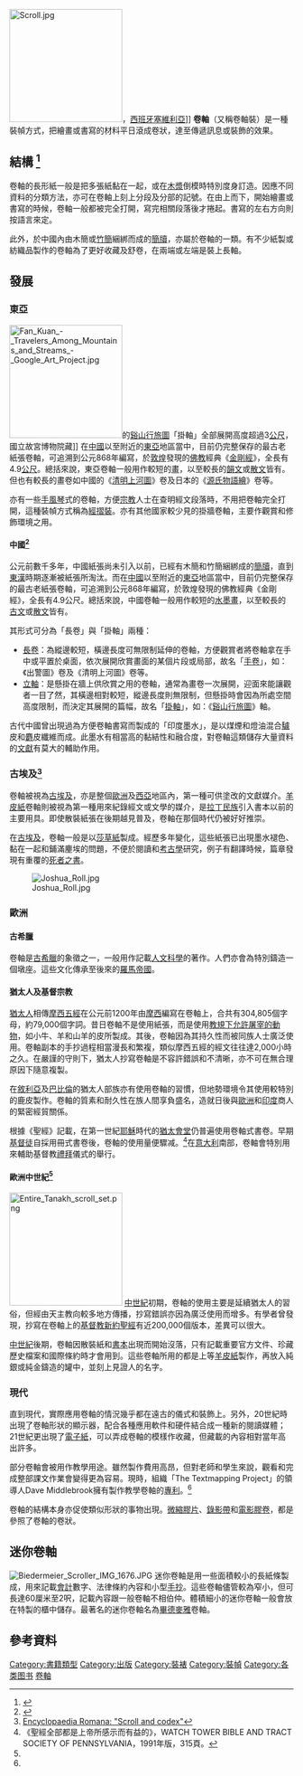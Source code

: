 {{Otheruses|卷軸 (遊戲)|subject=一種裝幀方式|other=同名卡片遊戲}}
[[File:Scroll.jpg|200px]]，[[西班牙|西班牙]][[塞維利亞|塞維利亞]]]]
'''卷軸'''（又稱卷軸裝）是一種裝幀方式，把繪畫或書寫的材料平日滾成卷狀，達至傳遞訊息或裝飾的效果。

== 結構 <ref name="Textmapping">{{Cite web |url=http://www.textmapping.org/scrolls.html |title=Using scrolls in the classroom: The Textmapping Project |access-date=2011-07-13 |archive-date=2021-02-07 |archive-url=https://web.archive.org/web/20210207044839/http://www.textmapping.org/scrolls.html |dead-url=no }}</ref> ==
卷軸的長形紙一般是把多張紙黏在一起，或在[[木漿|木漿]]倒模時特別度身訂造。因應不同資料的分類方法，亦可在卷軸上刻上分段及分部的記號。在由上而下，開始繪畫或書寫的時候，卷軸一般都被完全打開，寫完相關段落後才捲起。書寫的左右方向則按語言來定。

此外，於中國內由木簡或[[竹簡|竹簡]]綑綁而成的[[簡牘|簡牘]]，亦屬於卷軸的一類。有不少紙製或紡織品製作的卷軸為了更好收藏及舒卷，在兩端或左端是裝上長軸。

== 發展 ==
===東亞===
[[File:Fan_Kuan_-_Travelers_Among_Mountains_and_Streams_-_Google_Art_Project.jpg|200px]]的[[谿山行旅圖|谿山行旅圖]]「掛軸」全部展開高度超過3[[公尺|公尺]]，國立故宮博物院藏</small>]]
在[[中國|中國]]以至附近的[[東亞|東亞]]地區當中，目前仍完整保存的最古老紙張卷軸，可追溯到公元868年編寫，於[[敦煌|敦煌]]發現的[[佛教|佛教]]經典《[[金剛經|金剛經]]》，全長有4.9[[公尺|公尺]]。總括來說，東亞卷軸一般用作較短的[[畫|畫]]，以至較長的[[韻文|韻文]]或[[散文|散文]]皆有。但也有較長的畫卷如中國的《[[清明上河圖|清明上河圖]]》卷及日本的《[[源氏物語繪卷|源氏物語繪]]》卷等。

亦有一些[[手風琴|手風琴]]式的卷軸，方便[[宗教|宗教]]人士在查明經文段落時，不用把卷軸完全打開，這種裝幀方式稱為[[經摺裝|經摺裝]]。亦有其他國家較少見的掛牆卷軸，主要作觀賞和修飾環境之用。

==== 中國<ref>{{Cite web |url=http://idp.bl.uk/education/bookbinding/bookbinding.a4d |title=International Dunhuang Project - Chinese scroll and "whirlwind" forms from C10th |access-date=2011-07-13 |archive-date=2016-01-10 |archive-url=https://web.archive.org/web/20160110163433/http://idp.bl.uk/education/bookbinding/bookbinding.a4d |dead-url=no }}</ref> ====
公元前數千多年，中國紙張尚未引入以前，已經有木簡和竹簡綑綁成的[[簡牘|簡牘]]，直到[[東漢|東漢]]時期逐漸被紙張所淘汰。而在[[中國|中國]]以至附近的[[東亞|東亞]]地區當中，目前仍完整保存的最古老紙張卷軸，可追溯到公元868年編寫，於敦煌發現的佛教經典《金剛經》，全長有4.9公尺。總括來說，中國卷軸一般用作較短的[[水墨畫|水墨畫]]，以至較長的[[古文_(文學)|古文]]或[[散文|散文]]皆有。

其形式可分為「長卷」與「掛軸」兩種：
*[[長卷|長卷]]：為縱邊較短，橫邊長度可無限制延伸的卷軸，方便觀賞者將卷軸拿在手中或平置於桌面，依次展開欣賞畫面的某個片段或局部，故名「[[手卷|手卷]]」，如：《出警圖》卷及《清明上河圖》卷等。
*[[立軸|立軸]]：是懸掛在牆上供欣賞之用的卷軸，通常為畫卷一次展開，迎面來能讓觀者一目了然，其橫邊相對較短，縱邊長度則無限制，但懸掛時會因為所處空間高度限制，而決定其展開的篇幅，故名「[[掛軸|掛軸]]」，如：《[[谿山行旅圖|谿山行旅圖]]》軸。
{{wide image|Departure Herald-Ming Dynasty.jpg|3300px|<small>出警圖「長卷」縱92.1[[公分|公分]] × 橫2601.3公分，[[國立故宮博物院|國立故宮博物院]]藏</small>|dir=rtl}}

古代中國曾出現過為方便卷軸書寫而製成的「印度墨水」，是以煤煙和燈油混合[[驢|驢]]皮和[[麝|麝]]皮纖維而成。此墨水有相當高的黏結性和融合度，對卷軸這類儲存大量資料的[[文獻|文獻]]有莫大的輔助作用。

=== 古埃及<ref name="romana">[http://penelope.uchicago.edu/~grout/encyclopaedia_romana/scroll/scrollcodex.html Encyclopaedia Romana: "Scroll and codex" ]</ref> ===
卷軸被視為[[古埃及|古埃及]]，亦是整個[[歐洲|歐洲]]及[[西亞|西亞]]地區內，第一種可供塗改的文獻媒介。[[羊皮紙|羊皮紙]]卷軸則被視為第一種用來紀錄經文或文學的媒介，是[[拉丁民族|拉丁民族]]引入書本以前的主要用具。即使散裝紙張在後期越見普及，卷軸在那個時代仍被好好推崇。

在[[古埃及|古埃及]]，卷軸一般是以[[莎草紙|莎草紙]]製成。經歷多年變化，這些紙張已出現墨水褪色、黏在一起和鋪滿麈埃的問題，不便於閱讀和[[考古學|考古學]]研究，例子有翻譯時候，篇章發現有重覆的[[死者之書|死者之書]]。

[[File:Joshua_Roll.jpg|thumb]]
===歐洲===
==== 古希臘 ====
卷軸是[[古希臘|古希臘]]的象徵之一，一般用作記載[[人文科學|人文科學]]的著作。人們亦會為特別鑄造一個墩座。這些文化傳承至後來的[[羅馬帝國|羅馬帝國]]。

==== 猶太人及基督宗教 ====
[[猶太人|猶太人]]相傳[[摩西五經|摩西五經]]在公元前1200年由[[摩西|摩西]]編寫在卷軸上，合共有304,805個字母，約79,000個字詞。昔日卷軸不是使用紙張，而是使用[[符合教規的食物_(猶太教)|教規下允許屠宰的動物]]，如小牛、羊和山羊的皮所製成。其後，卷軸因為其持久性而被同族人士廣泛使用。卷軸副本的手抄過程相當漫長和繁複，類似摩西五經的經文往往達2,000小時之久。在嚴謹的守則下，猶太人抄寫卷軸是不容許錯誤和不清晰，亦不可在無合理原因下隨意複製。

在[[敘利亞|敘利亞]]及[[巴比倫|巴比倫]]的猶太人部族亦有使用卷軸的習慣，但地勢環境令其使用較特別的鹿皮製作。卷軸的質素和耐久性在族人間享負盛名，造就日後與[[歐洲|歐洲]]和[[印度|印度]]商人的緊密經貿關係。 

根據《聖經》記載，在第一世紀[[耶穌|耶穌]]時代的[[猶太會堂|猶太會堂]]仍普遍使用卷軸式書卷。早期[[基督徒|基督徒]]自採用冊式書卷後，卷軸的使用量便驟减。<ref>《聖經全部都是上帝所感示而有益的》，WATCH TOWER BIBLE AND TRACT SOCIETY OF PENNSYLVANIA，1991年版，315頁。</ref>在[[意大利|意大利]]南部，卷軸會特別用來輔助基督教[[禮拜|禮拜]]儀式的舉行。

==== 歐洲中世紀<ref name="romana" /> ====
[[File:Entire_Tanakh_scroll_set.png|200px]]
[[中世紀|中世紀]]初期，卷軸的使用主要是延續猶太人的習俗，但經由天主教向較多地方傳播，抄寫錯誤亦因為廣泛使用而增多。有學者曾發現，抄寫在卷軸上的[[聖經|基督教新約聖經]]有近200,000個版本，差異可以很大。

[[中世紀|中世紀]]後期，卷軸因散裝紙和[[書本|書本]]出現而開始沒落，只有記載重要官方文件、珍藏歷史檔案和國際條約時才會用到。這些卷軸所用的都是上等[[羊皮紙|羊皮紙]]製作，再放入純銀或純金鑄造的罐中，並刻上見證人的名字。 

=== 現代 ===
直到現代，實際應用卷軸的情況幾乎都在遠古的儀式和裝飾上。另外，20世紀時出現了卷軸形狀的顯示器，配合各種應用軟件和硬件結合成一種新的閱讀媒體；21世紀更出現了[[電子紙|電子紙]]，可以弄成卷軸的模樣作收藏，但藏載的內容相對當年高出許多。

部分卷軸會被用作教學用途。雖然製作費用高昂，但對老師和學生來說，觀看和完成整部課文作業會變得更為容易。現時，組織「The Textmapping Project」的領導人Dave Middlebrook擁有製作教學卷軸的[[專利|專利]]。<ref name="Textmapping" />

卷軸的結構本身亦促使類似形狀的事物出現。[[微縮膠片|微縮膠片]]、[[錄影帶|錄影帶]]和[[電影|電影]][[膠卷|膠卷]]，都是參照了卷軸的卷狀。

== 迷你卷軸 ==
[[File:Biedermeier_Scroller_IMG_1676.JPG|thumb]]
迷你卷軸是用一些面積較小的長紙條製成，用來記載[[會計|會計]]數字、法律條約內容和小型[[手抄本|手抄]]。這些卷軸儘管較為窄小，但可長達60厘米至2呎，記載內容跟一般卷軸不相伯仲。體積細小的迷你卷軸一般會放在特製的櫃中儲存。最著名的迷你卷軸名為[[畢德麥雅|畢德麥雅]]卷軸。

== 參考資料 ==
<references/>

{{Writing}}

[[Category:書籍類型|Category:書籍類型]]
[[Category:出版|Category:出版]]
[[Category:裝裱|Category:裝裱]]
[[Category:裝幀|Category:裝幀]]

[[Category:各类图书|Category:各类图书]]
[[Category:卷軸|]]